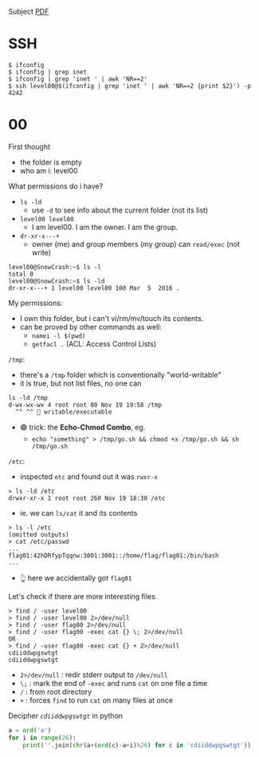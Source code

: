 Subject [PDF](https://cdn.intra.42.fr/pdf/pdf/67635/en.subject.pdf) 

# SSH

```b
$ ifconfig
$ ifconfig | grep inet
$ ifconfig | grep 'inet ' | awk 'NR==2'
$ ssh level00@$(ifconfig | grep 'inet ' | awk 'NR==2 {print $2}') -p 4242
```

# 00

First thought
- the folder is empty
- who am i: level00

What permissions do i have?
- `ls -ld` 
  - use `-d` to see info about the current folder (not its list) 
- `level00 level00` 
  - I am level00. I am the owner. I am the group.
- `dr-xr-x---+` 
  - owner (me) and group members (my group) can `read/exec` (not write) 
```b
level00@SnowCrash:~$ ls -l
total 0
level00@SnowCrash:~$ ls -ld
dr-xr-x---+ 1 level00 level00 100 Mar  5  2016 .
```

My permissions:
- I own this folder, but i can't vi/rm/mv/touch its contents.
- can be proved by other commands as well:
  - `namei -l $(pwd)`
  - `getfacl .` (ACL: Access Control Lists)

`/tmp`:
- there's a `/tmp` folder which is conventionally "world-writable"
- it is true, but not list files, no one can
```b
ls -ld /tmp
d-wx-wx-wx 4 root root 80 Nov 19 19:58 /tmp
  ^^ ^^ 🔵 writable/executable
```
- 🟢 trick: the __Echo-Chmod Combo__, eg.
  - `echo "something" > /tmp/go.sh && chmod +x /tmp/go.sh && sh /tmp/go.sh`

`/etc`:
- inspected `etc` and found out it was `rwxr-x`
```b
> ls -ld /etc
drwxr-xr-x 1 root root 260 Nov 19 18:30 /etc
```
- ie. we can `ls/cat` it and its contents
```b
> ls -l /etc
(omitted outputs)
> cat /etc/passwd
...
flag01:42hDRfypTqqnw:3001:3001::/home/flag/flag01:/bin/bash
...
```
- 👆 here we accidentally got `flag01`

Let's check if there are more interesting files

```b
> find / -user level00 
> find / -user level00 2>/dev/null
> find / -user flag00 2>/dev/null
> find / -user flag00 -exec cat {} \; 2>/dev/null
OR
> find / -user flag00 -exec cat {} + 2>/dev/null
cdiiddwpgswtgt
cdiiddwpgswtgt
```

- `2>/dev/null` : redir stderr output to `/dev/null`
- `\;` : mark the end of `-exec` and runs `cat` on one file a time
- `/` : from root directory
- `+` : forces `find` to run `cat` on many files at once 


Decipher _`cdiiddwpgswtgt`_ in python

```py
a = ord('a')
for i in range(26):
    print(''.join(chr(a+(ord(c)-a+i)%26) for c in 'cdiiddwpgswtgt'))
```

